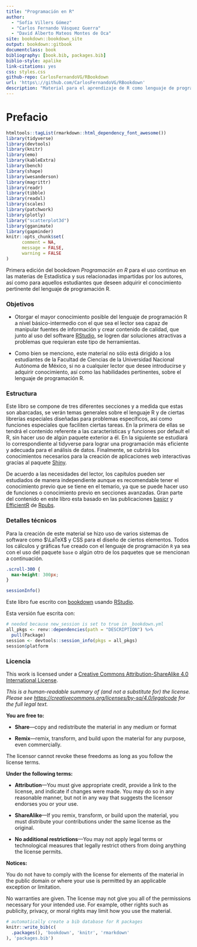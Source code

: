 ```yaml
--- 
title: "Programación en R"
author:
  - "Sofía Villers Gómez"
  - "Carlos Fernando Vásquez Guerra"
  - "David Alberto Mateos Montes de Oca"
site: bookdown::bookdown_site
output: bookdown::gitbook
documentclass: book
bibliography: [book.bib, packages.bib]
biblio-style: apalike
link-citations: yes
css: styles.css
github-repo: CarlosFernandoVG/RBookdown
url: 'https\://github.com/CarlosFernandoVG/RBookdown'
description: "Material para el aprendizaje de R como lenguaje de programación para los cursos de Estadística en la Facultado de Ciencias,  Universidad Nacional Autónoma de México"
---
```


# Prefacio {-}

```r
htmltools::tagList(rmarkdown::html_dependency_font_awesome())
library(tidyverse)
library(devtools)
library(knitr)
library(emo)
library(kableExtra)
library(bench)
library(shape)
library(wesanderson)
library(magrittr)
library(readr)
library(tibble)
library(readxl)
library(scales)
library(patchwork)
library(plotly)
library("scatterplot3d")
library(gganimate)
library(gapminder)
knitr::opts_chunk$set(
      comment = NA,
      message = FALSE, 
      warning = FALSE
)
```

Primera edición del bookdown  _Programación en R_ para el uso continuo en las materias de Estadística y sus relacionadas impartidas por los autores, así como para aquellos estudiantes que deseen adquirir el conocimiento pertinente del lenguaje de programación R.

### Objetivos {-}

+ Otorgar el mayor conocimiento posible del lenguaje de programación R a nivel básico-intermedio con el que sea el lector sea capaz de manipular fuentes de información y crear contenido de calidad, que junto al uso del software [RStudio](http://www.rstudio.com/ide/), se logren dar soluciones atractivas a problemas que requieran este tipo de herramientas.

+ Como bien se menciono, este material no sólo está dirigido a los estudiantes de la Facultad de Ciencias de la Universidad Nacional Autónoma de México, si no a cualquier lector que desee introducirse y adquirir conocimiento, así como las habilidades pertinentes, sobre el lenguaje de programación R.

### Estructura {-}

Este libro se compone de tres diferentes secciones y a medida que estas son abarcadas, se verán temas generales sobre el lenguaje R y de ciertas librerías especiales diseñadas para problemas específicos, así como funciones especiales que faciliten ciertas tareas. En la primera de ellas se tendrá el contenido referente a las características y funciones por default el R, sin hacer uso de algún paquete exterior a él. En la siguiente se estudiará lo correspondiente al tidyverse para lograr una programación más eficiente y adecuada para el análisis de datos. Finalmente, se cubrirá los conocimientos necesarios para la creación de aplicaciones web interactivas gracias al paquete [Shiny](https://shiny.rstudio.com).

De acuerdo a las necesidades del lector, los capítulos pueden ser estudiados de manera independiente aunque es recomendable tener el conocimiento previo que se tiene en el temario, ya que se puede hacer uso de funciones o conocimiento previo en secciones avanzadas. Gran parte del contenido en este libro esta basado en las publicaciones [basicr](https://rpubs.com/CarlosFVG/basicr) y [EfficientR](https://rpubs.com/CarlosFVG/CourseTidyveR) de [Rpubs](https://rpubs.com).

### Detalles técnicos {-}

Para la creación de este material se hizo uso de varios sistemas de software como $\LaTeX$ y CSS para el diseño de ciertos elementos. Todos los cálculos y gráficas fue creado con el lenguaje de programación `R` ya sea con el uso del paquete `base` o algún otro de los paquetes que se mencionan a continuación. 

```css
.scroll-300 {
  max-height: 300px;
}
```

```r
sessionInfo()
```

Este libro fue escrito con [bookdown](http://bookdown.org/) usando [RStudio](http://www.rstudio.com/ide/).

Esta versión fue escrita con:

```r
# needed because new_session is set to true in _bookdown.yml
all_pkgs <- renv::dependencies(path = "DESCRIPTION") %>% 
  pull(Package) 
session <- devtools::session_info(pkgs = all_pkgs)
session$platform
```

### Licencia {-}

This work is licensed under a [Creative Commons Attribution-ShareAlike 4.0 International License](https://creativecommons.org/licenses/by-sa/4.0/).

<center>
<i class="fab fa-creative-commons fa-2x"></i><i class="fab fa-creative-commons-by fa-2x"></i><i class="fab fa-creative-commons-sa fa-2x"></i>
</center>

*This is a human-readable summary of (and not a substitute for) the license.
Please see <https://creativecommons.org/licenses/by-sa/4.0/legalcode> for the full legal text.*

**You are free to:**

- **Share**---copy and redistribute the material in any medium or
  format

- **Remix**---remix, transform, and build upon the material for any
  purpose, even commercially.

The licensor cannot revoke these freedoms as long as you follow the
license terms.

**Under the following terms:**

- **Attribution**---You must give appropriate credit, provide a link
  to the license, and indicate if changes were made. You may do so in
  any reasonable manner, but not in any way that suggests the licensor
  endorses you or your use.
  
- **ShareAlike**---If you remix, transform, or build upon the material, you must distribute your contributions under the same license as the original. 

- **No additional restrictions**---You may not apply legal terms or
  technological measures that legally restrict others from doing
  anything the license permits.

**Notices:**

You do not have to comply with the license for elements of the
material in the public domain or where your use is permitted by an
applicable exception or limitation.

No warranties are given. The license may not give you all of the
permissions necessary for your intended use. For example, other rights
such as publicity, privacy, or moral rights may limit how you use the
material.

```r
# automatically create a bib database for R packages
knitr::write_bib(c(
  .packages(), 'bookdown', 'knitr', 'rmarkdown'
), 'packages.bib')
```
